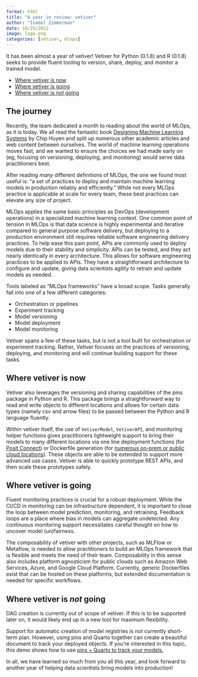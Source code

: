 ```yaml
---
format: html
title: "A year in review: vetiver"
author: "Isabel Zimmerman"
date: 10/25/2022
image: logo.png
categories: [vetiver, mlops]
---
```


It has been almost a year of vetiver! Vetiver for Python (0.1.8) and R (0.1.8) seeks to provide fluent tooling to version, share, deploy, and monitor a trained model. 

- [Where vetiver is now](#where-vetiver-is-now)
- [Where vetiver is going](#where-vetiver-is-going)
- [Where vetiver is *not* going](#where-vetiver-is-not-going)

## The journey

Recently, the team dedicated a month to reading about the world of MLOps, as it is today. We all read the fantastic book [Designing Machine Learning Systems](https://www.oreilly.com/library/view/designing-machine-learning/9781098107956/) by Chip Huyen and split up numerous other academic articles and web content between ourselves. The world of machine learning operations moves fast, and we wanted to ensure the choices we had made early on (eg, focusing on versioning, deploying, and monitoring) would serve data practitioners best.

After reading *many* different definitions of MLOps, the one we found most useful is: "a set of practices to deploy and maintain machine learning models in production reliably and efficiently." While not every MLOps practice is applicable at scale for every team, these best practices can elevate any size of project. 

MLOps applies the same basic principles as DevOps (development operations) in a specialized machine learning context. One common point of tension in MLOps is that data science is highly experimental and iterative compared to general purpose software delivery, but deploying to a production environment still requires reliable software engineering delivery practices. To help ease this pain point, APIs are commonly used to deploy models due to their stability and simplicity. APIs can be tested, and they act nearly identically in every architecture. This allows for software engineering practices to be applied to APIs. They have a straightforward architecture to configure and update, giving data scientists agility to retrain and update models as needed.

Tools labeled as "MLOps frameworks" have a broad scope. Tasks generally fall into one of a few different categories:

- Orchestration or pipelines
- Experiment tracking
- Model versioning
- Model deployment
- Model monitoring

Vetiver spans a few of these tasks, but is not a tool built for orchestration or experiment tracking. Rather, Vetiver focuses on the practices of versioning, deploying, and monitoring and will continue building support for these tasks.


## Where vetiver is now

Vetiver also leverages the versioning and sharing capabilities of the pins package in Python and R. This package brings a straightforward way to read and write objects to different locations and allows for certain data types (namely csv and arrow files) to be passed between the Python and R language fluently. 

Within vetiver itself, the use of `VetiverModel`, `VetiverAPI`, and monitoring helper functions gives practitioners lightweight support to bring their models to many different locations via one line deployment functions (for [Posit Connect](https://posit.co/products/enterprise/connect/)) or Dockerfile generation (for [numerous on-prem or public cloud locations](https://vetiver.rstudio.com/learn-more/deploy-with-docker.html)). These objects are able to be extended to support more advanced use cases. Vetiver is able to quickly prototype REST APIs, and then scale these prototypes safely.

## Where vetiver is going

Fluent monitoring practices is crucial for a robust deployment. While the CI/CD in monitoring can be infrastructure dependent, it is important to close the loop between model prediction, monitoring, and retraining. Feedback loops are a place where bias in models can aggregate undetected. Any continuous monitoring support necessitates careful thought on how to uncover model (un)fairness.

The composability of vetiver with other projects, such as MLFlow or Metaflow, is needed to allow practitioners to build an MLOps framework that is flexible and meets the need of their team. Composability in this sense also includes platform agnosticism for public clouds such as Amazon Web Services, Azure, and Google Cloud Platform. Currently, generic Dockerfiles exist that can be hosted on these platforms, but extended documentation is needed for specific workflows.

## Where vetiver is *not* going

DAG creation is currently out of scope of vetiver. If this is to be supported later on, it would likely end up in a new tool for maximum flexibility.

Support for automatic creation of model registries is not currently short-term plan. However, using pins and Quarto together can create a beautiful document to track your deployed objects. If you're interested in this topic, this demo shows how to use [pins + Quarto to track your models.](https://colorado.rstudio.com/rsc/bike-predict-r-dashboard/document.html)


In all, we have learned so much from you all this year, and look forward to another year of helping data scientists bring models into production!
